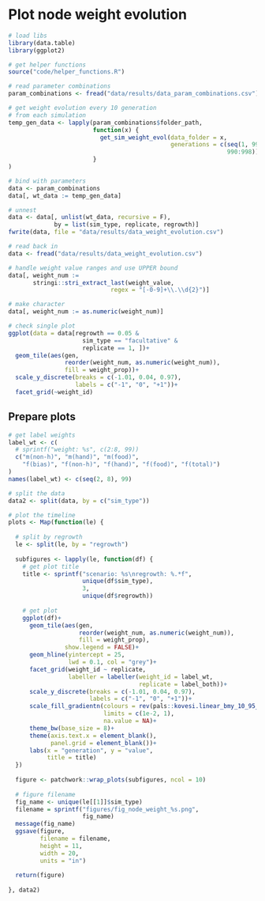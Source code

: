 
# Plot node weight evolution

```r
# load libs
library(data.table)
library(ggplot2)

# get helper functions
source("code/helper_functions.R")
```

```r
# read parameter combinations
param_combinations <- fread("data/results/data_param_combinations.csv")

# get weight evolution every 10 generation
# from each simulation
temp_gen_data <- lapply(param_combinations$folder_path, 
                        function(x) {
                          get_sim_weight_evol(data_folder = x,
                                              generations = c(seq(1, 999, 25),
                                                              990:998))
                        }
)
```

```r
# bind with parameters
data <- param_combinations
data[, wt_data := temp_gen_data]

# unnest
data <- data[, unlist(wt_data, recursive = F),
             by = list(sim_type, replicate, regrowth)]
fwrite(data, file = "data/results/data_weight_evolution.csv")
```

```r
# read back in
data <- fread("data/results/data_weight_evolution.csv")

# handle weight value ranges and use UPPER bound
data[, weight_num := 
       stringi::stri_extract_last(weight_value, 
                             regex = "[-0-9]+\\.\\d{2}")]

# make character
data[, weight_num := as.numeric(weight_num)]
```

```r
# check single plot
ggplot(data = data[regrowth == 0.05 & 
                     sim_type == "facultative" &
                     replicate == 1, ])+
  geom_tile(aes(gen, 
                reorder(weight_num, as.numeric(weight_num)), 
                fill = weight_prop))+
  scale_y_discrete(breaks = c(-1.01, 0.04, 0.97),
                   labels = c("-1", "0", "+1"))+
  facet_grid(~weight_id)
```


## Prepare plots

```r
# get label weights
label_wt <- c(
  # sprintf("weight: %s", c(2:8, 99))
  c("m(non-h)", "m(hand)", "m(food)",
    "f(bias)", "f(non-h)", "f(hand)", "f(food)", "f(total)")
)
names(label_wt) <- c(seq(2, 8), 99)

# split the data
data2 <- split(data, by = c("sim_type"))

# plot the timeline
plots <- Map(function(le) {
  
  # split by regrowth
  le <- split(le, by = "regrowth")
  
  subfigures <- lapply(le, function(df) {
    # get plot title
    title <- sprintf("scenario: %s\nregrowth: %.*f",
                     unique(df$sim_type),
                     3,
                     unique(df$regrowth)) 
    
    # get plot
    ggplot(df)+
      geom_tile(aes(gen, 
                    reorder(weight_num, as.numeric(weight_num)), 
                    fill = weight_prop),
                show.legend = FALSE)+
      geom_hline(yintercept = 25,
                 lwd = 0.1, col = "grey")+
      facet_grid(weight_id ~ replicate, 
                 labeller = labeller(weight_id = label_wt,
                                     replicate = label_both))+
      scale_y_discrete(breaks = c(-1.01, 0.04, 0.97),
                       labels = c("-1", "0", "+1"))+
      scale_fill_gradientn(colours = rev(pals::kovesi.linear_bmy_10_95_c78(10)),
                           limits = c(1e-2, 1),
                           na.value = NA)+
      theme_bw(base_size = 8)+
      theme(axis.text.x = element_blank(),
            panel.grid = element_blank())+
      labs(x = "generation", y = "value",
           title = title)
  })
  
  figure <- patchwork::wrap_plots(subfigures, ncol = 10)
  
  # figure filename
  fig_name <- unique(le[[1]]$sim_type)
  filename = sprintf("figures/fig_node_weight_%s.png",
                     fig_name)
  message(fig_name)
  ggsave(figure,
         filename = filename,
         height = 11,
         width = 20,
         units = "in")
  
  return(figure)
  
}, data2)

```
